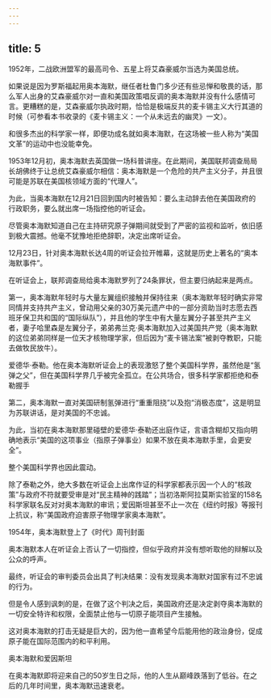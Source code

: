 ```yaml
---
---
---
```

title: 5
---



1952年，二战欧洲盟军的最高司令、五星上将艾森豪威尔当选为美国总统。

如果说是因为罗斯福起用奥本海默，继任者杜鲁门多少还有些忌惮和敬畏的话，那么军人出身的艾森豪威尔对一直和美国政策唱反调的奥本海默并没有什么感情可言。更糟糕的是，艾森豪威尔执政时期，恰恰是极端反共的麦卡锡主义大行其道的时候（可参看本书收录的《麦卡锡主义：一个从未远去的幽灵》一文）。

和很多杰出的科学家一样，即便功成名就如奥本海默，在这场被一些人称为“美国文革”的运动中也没能幸免。

1953年12月初，奥本海默去英国做一场科普讲座。在此期间，美国联邦调查局局长胡佛终于让总统艾森豪威尔相信：奥本海默是一个危险的共产主义分子，并且很可能是苏联在美国核领域方面的“代理人”。

为此，当奥本海默在12月21日回到国内时被告知：要么主动辞去他在美国政府的行政职务，要么就出席一场指控他的听证会。

尽管奥本海默知道自己在主持研究原子弹期间就受到了严密的监视和监听，依旧感到极大震撼。他毫不犹豫地拒绝辞职，决定出席听证会。

12月23日，针对奥本海默长达4周的听证会拉开帷幕，这就是历史上著名的“奥本海默事件”。

在听证会上，联邦调查局给奥本海默罗列了24条罪状，但主要归纳起来是两点。

第一，奥本海默年轻时与大量左翼组织接触并保持往来（奥本海默年轻时确实非常同情并支持共产主义，曾动用父亲的30万美元遗产中的一部分资助当时志愿去西班牙保卫共和国的“国际纵队”），并且他的学生中有大量左翼分子甚至共产主义者，妻子哈里森是左翼分子，弟弟弗兰克·奥本海默加入过美国共产党（奥本海默的这位弟弟同样是一位天才核物理学家，但后因为“麦卡锡法案”被剥夺教职，只能去做牧民放牛）。

爱德华·泰勒。他在奥本海默听证会上的表现激怒了整个美国科学界，虽然他是“氢弹之父”，但在美国科学界几乎被完全孤立。在公共场合，很多科学家都拒绝和泰勒握手



第二，奥本海默一直对美国研制氢弹进行“重重阻挠”以及抱“消极态度”，这是明显为苏联讲话，是对美国的不忠诚。

为此，当初在奥本海默那里碰壁的爱德华·泰勒还出庭作证，言语含糊却又指向明确地表示“美国的这项事业（指原子弹事业）如果不放在奥本海默手里，会更安全”。

整个美国科学界也因此震动。

除了泰勒之外，绝大多数在听证会上出席作证的科学家都表示因一个人的“核政策”与政府不符就要受审是对“民主精神的践踏”；当初洛斯阿拉莫斯实验室的158名科学家联名反对对奥本海默的审讯；爱因斯坦甚至不止一次在《纽约时报》等报刊上抗议，称“美国政府迫害原子物理学家奥本海默”。

1954年，奥本海默登上了《时代》周刊封面



奥本海默本人在听证会上否认了一切指控，但似乎政府并没有想听取他的辩解以及公众的呼声。

最终，听证会的审判委员会出具了判决结果：没有发现奥本海默对国家有过不忠诚的行为。

但是令人感到讽刺的是，在做了这个判决之后，美国政府还是决定剥夺奥本海默的一切安全特许和权限，全面禁止他与一切原子能项目产生接触。

这对奥本海默的打击无疑是巨大的，因为他一直希望今后能用他的政治身份，促成原子能在国际范围内的和平利用。

奥本海默和爱因斯坦



在奥本海默即将迎来自己的50岁生日之际，他的人生从巅峰跌落到了低谷。在之后的几年时间里，奥本海默迅速衰老。